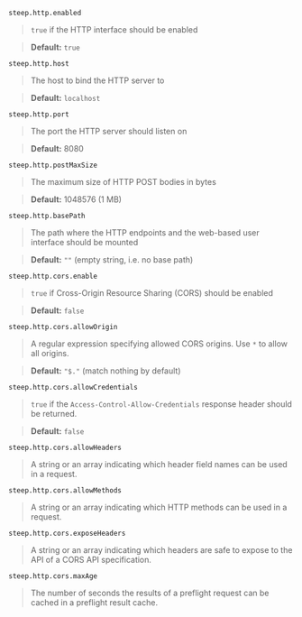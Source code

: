 `steep.http.enabled`

> `true` if the HTTP interface should be enabled

> **Default:** `true`

`steep.http.host`

> The host to bind the HTTP server to

> **Default:** `localhost`

`steep.http.port`

> The port the HTTP server should listen on

> **Default:** 8080

`steep.http.postMaxSize`

> The maximum size of HTTP POST bodies in bytes

> **Default:** 1048576 (1 MB)

`steep.http.basePath`

> The path where the HTTP endpoints and the web-based user interface should be mounted

> **Default:** `""` (empty string, i.e. no base path)

`steep.http.cors.enable`

> `true` if Cross-Origin Resource Sharing (CORS) should be enabled

> **Default:** `false`

`steep.http.cors.allowOrigin`

> A regular expression specifying allowed CORS origins. Use `*`​ to allow all origins.

> **Default:** `"$."` (match nothing by default)

`steep.http.cors.allowCredentials`

> `true` if the `Access-​Control-​Allow-​Credentials` response header should be returned.

> **Default:** `false`

`steep.http.cors.allowHeaders`

> A string or an array indicating which header field names can be used in a request.

`steep.http.cors.allowMethods`

> A string or an array indicating which HTTP methods can be used in a request.

`steep.http.cors.exposeHeaders`

> A string or an array indicating which headers are safe to expose to the API of a CORS API specification.

`steep.http.cors.maxAge`

> The number of seconds the results of a preflight request can be cached in a preflight result cache.
